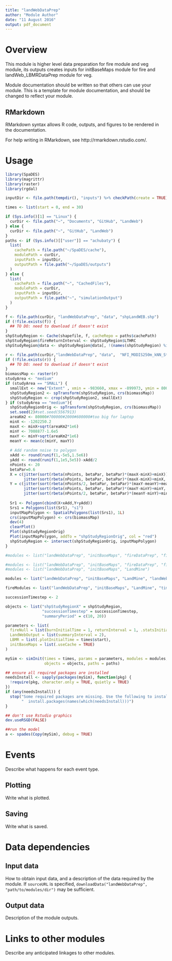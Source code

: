 ---
title: "landWebDataPrep"
author: "Module Author"
date: "11 August 2016"
output: pdf_document
---

# Overview

This module is higher level data preparation for fire module and veg module, its outputs creates inputs for initBaseMaps module for fire and landWeb_LBMRDataPrep module for veg.

Module documentation should be written so that others can use your module.
This is a template for module documentation, and should be changed to reflect your module.

## RMarkdown

RMarkdown syntax allows R code, outputs, and figures to be rendered in the documentation.

For help writing in RMarkdown, see http://rmarkdown.rstudio.com/.

# Usage

```{r module_usage}
library(SpaDES)
library(magrittr)
library(raster)
library(rgdal)

inputDir <- file.path(tempdir(), "inputs") %>% checkPath(create = TRUE)

times <- list(start = 0, end = 30)

if (Sys.info()[1] == "Linux") {
  curDir <- file.path("~", "Documents", "GitHub", "LandWeb")
} else {
  curDir <- file.path("~", "GitHub", "LandWeb")
}
paths <- if (Sys.info()[["user"]] == "achubaty") {
  list(
    cachePath = file.path("~/SpaDES/cache"),
    modulePath = curDir,
    inputPath = inputDir,
    outputPath = file.path("~/SpaDES/outputs")
  )
} else {
  list(
    cachePath = file.path("~", "CachedFiles"),
    modulePath = curDir,
    inputPath = inputDir,
    outputPath = file.path("~", "simulationOutput")
  )
}

f <- file.path(curDir, "landWebDataPrep", "data", "shpLandWEB.shp")
if (!file.exists(f)) {
  ## TO DO: need to download if doesn't exist
}
shpStudyRegion <- Cache(shapefile, f, cacheRepo = paths$cachePath)
shpStudyRegion$fireReturnInterval <- shpStudyRegion$LTHRC
shpStudyRegion@data <- shpStudyRegion@data[, !(names(shpStudyRegion) %in% "ECODISTRIC")]

r <- file.path(curDir,"landWebDataPrep", "data",  "NFI_MODIS250m_kNN_Structure_Biomass_TotalLiveAboveGround_v0.tif")
if (!file.exists(r)) {
  ## TO DO: need to download if doesn't exist
}
biomassMap <- raster(r)
studyArea <- "medium"
if (studyArea == "SMALL") {
  smallExt <- new("Extent" , xmin = -983660, xmax = -899973, ymin = 8007529, ymax = 8085986)
  shpStudyRegion2 <- spTransform(shpStudyRegion, crs(biomassMap))
  shpStudyRegion <- crop(shpStudyRegion2, smallExt)
} if (studyArea == "medium"){
  shpStudyRegionOrig <- spTransform(shpStudyRegion, crs(biomassMap))
  set.seed(2)#set.seed(5567913)
  areaKm2 <- 80000#700000#2000#600000#too big for laptop
  minX <- -1202250.2
  maxX <- minX+sqrt(areaKm2*1e6)
  minY <- 7008877-1.6e5
  maxY <- minY+sqrt(areaKm2*1e6)
  meanY <- mean(c(minY, maxY))
  
  # Add random noise to polygon
  xAdd <- round(runif(1,-5e5,1.5e6))
  yAdd <- round(runif(1,1e5,5e5))-xAdd/2
  nPoints <- 20
  betaPar=0.6
  X = c(jitter(sort(rbeta(nPoints, betaPar, betaPar)*(maxX-minX)+minX)),
        jitter(sort(rbeta(nPoints, betaPar, betaPar)*(maxX-minX)+minX, decreasing = TRUE)))
  Y = c(jitter(sort(rbeta(nPoints/2, betaPar, betaPar)*(maxY-meanY)+meanY)),
        jitter(sort(rbeta(nPoints, betaPar, betaPar)*(maxY-minY)+minY, decreasing = TRUE)),
        jitter(sort(rbeta(nPoints/2, betaPar, betaPar)*(meanY-minY)+minY)))
  
  Sr1 <- Polygon(cbind(X+xAdd,Y+yAdd))
  Srs1 = Polygons(list(Sr1), "s1")
  inputMapPolygon <- SpatialPolygons(list(Srs1), 1L)
  crs(inputMapPolygon) <- crs(biomassMap)
  dev(4)
  clearPlot()
  Plot(shpStudyRegionOrig)
  Plot(inputMapPolygon, addTo = "shpStudyRegionOrig", col = "red")
  shpStudyRegion <- intersect(shpStudyRegionOrig, inputMapPolygon)
}

#modules <- list("landWebDataPrep", "initBaseMaps", "fireDataPrep", "fireNull", "landWeb_LBMRDataPrep", "LBMR")

#modules <- list("landWebDataPrep", "initBaseMaps", "fireDataPrep", "fireNull")
#modules <- list("landWebDataPrep", "initBaseMaps", "LandMine")

modules <- list("landWebDataPrep", "initBaseMaps", "LandMine", "landWeb_LBMRDataPrep", "LBMR", "timeSinceFire", "LandWebOutput")

fireModules <- list("landWebDataPrep", "initBaseMaps", "LandMine", "timeSinceFire", "LandWebOutput")

successionTimestep <- 2

objects <- list("shpStudyRegionX" = shpStudyRegion,
                "successionTimestep" = successionTimestep,
                "summaryPeriod" = c(10, 20))

parameters <- list(
  fireNull = list(burnInitialTime = 1, returnInterval = 1, .statsInitialTime = 1),
  LandWebOutput = list(summaryInterval = 2),
  LBMR = list(.plotInitialTime = times$start),
  initBaseMaps = list(.useCache = TRUE)
)

mySim <- simInit(times = times, params = parameters, modules = modules,
                 objects = objects, paths = paths)

## ensure all required packages are installed
needsInstall <- sapply(packages(mySim), function(pkg) {
  !require(pkg, character.only = TRUE, quietly = TRUE)
})
if (any(needsInstall)) {
  stop("Some required packages are missing. Use the following to install them:\n",
       "  install.packages(names(which(needsInstall)))")
}

## don't use Rstudio graphics
dev.useRSGD(FALSE)

##run the model
a <- spades(Copy(mySim), debug = TRUE)
```

# Events

Describe what happens for each event type.

## Plotting

Write what is plotted.

## Saving

Write what is saved.

# Data dependencies

## Input data

How to obtain input data, and a description of the data required by the module.
If `sourceURL` is specified, `downloadData("landWebDataPrep", "path/to/modules/dir")` may be sufficient.

## Output data

Description of the module outputs.

# Links to other modules

Describe any anticipated linkages to other modules.

